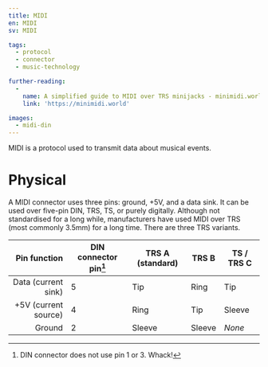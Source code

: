 ```yaml
---
title: MIDI
en: MIDI
sv: MIDI

tags:
  - protocol
  - connector
  - music-technology

further-reading:
  -
    name: A simplified guide to MIDI over TRS minijacks - minimidi.world
    link: 'https://minimidi.world'

images:
  - midi-din
---
```


MIDI is a protocol used to transmit data about musical events.

# Physical 

A MIDI connector uses three pins: ground, +5V, and a data sink. It can be
used over five-pin DIN, TRS, TS, or purely digitally. Although not standardised
for a long while, manufacturers have used MIDI over TRS (most commonly 3.5mm)
for a long time. There are three TRS variants.

| Pin function         | DIN connector pin[^din-conn] | TRS A **(standard)** | TRS B  | TS / TRS C |
|---------------------:|------------------------------|----------------------|--------|------------|
| Data (current sink)  |5                             | Tip                  | Ring   | Tip        |
| +5V (current source) |4                             | Ring                 | Tip    | Sleeve     |
| Ground               |2                             | Sleeve               | Sleeve | *None*     |

[^din-conn]: DIN connector does not use pin 1 or 3. Whack!
